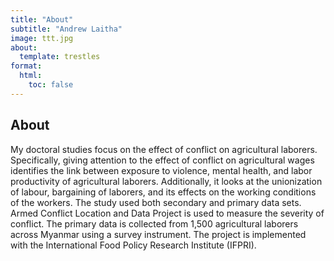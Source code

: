 ```yaml
---
title: "About"
subtitle: "Andrew Laitha"
image: ttt.jpg
about:
  template: trestles
format: 
  html: 
    toc: false
---
```


## About
My doctoral studies focus on the effect of conflict on agricultural laborers. Specifically, giving attention to the effect of conflict on agricultural wages identifies the link between exposure to violence, mental health, and labor productivity of agricultural laborers. Additionally, it looks at the unionization of labour, bargaining of laborers, and its effects on the working conditions of the workers.  The study used both secondary and primary data sets. Armed Conflict Location and Data Project is used to measure the severity of conflict. The primary data is collected from 1,500 agricultural laborers across Myanmar using a survey instrument. The project is implemented with the International Food Policy Research Institute (IFPRI). 



